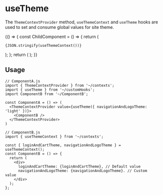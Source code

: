 
<Meta title="Hooks/useTheme" />

# useTheme

The `ThemeContextProvider` method, `useThemeContext` and `useTheme` hooks are used to set and consume global values for site theme.

<Preview>
  <Story name="Base hook">
    {() => {
      const ChildComponent = () => {
        return (
          <pre><code>{JSON.stringify(useThemeContext())}</code></pre>
        );
      };
      return (
        <ThemeContextProvider value={useTheme({ navigationAndLogoTheme: 'light' })}>
          <ChildComponent />
        </ThemeContextProvider>
      );
    }}
  </Story>
</Preview>

## Usage

```
// ComponentA.js
import { ThemeContextProvider } from '~/contexts';
import { useTheme } from '~/customHooks';
import ComponentB from '~/ComponentB';

const ComponentA = () => (
  <ThemeContextProvider value={useTheme({ navigationAndLogoTheme: 'light' })}>
    <ComponentB />
  </ThemeContextProvider>
)

// ComponentB.js
import { useThemeContext } from '~/contexts';

const { loginAndCartTheme, navigationAndLogoTheme } = useThemeContext();
const ComponentB = () => {
  return (
    <div>
      loginAndCartTheme: {loginAndCartTheme}, // Default value
      navigationAndLogoTheme: {navigationAndLogoTheme}. // Custom value
    </div>
  );
};
```

